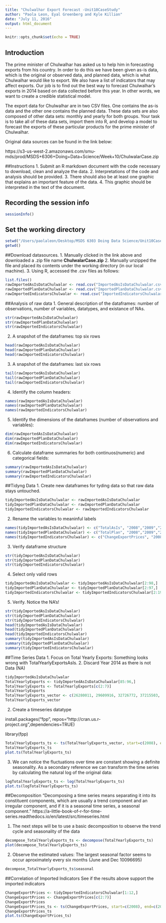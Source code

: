 ```yaml
---
title: "Chulwalhar Export Forecast -Unit10CaseStudy"
author: "Paola Leon, Eyal Greenberg and Kyle Killion"
date: "July 11, 2016"
output: html_document
---
```


```r
knitr::opts_chunk$set(echo = TRUE)
```

## Introduction

The prime minister of Chulwalhar has asked us to help him in forecasting exports from his country. In order to do this we have been given as-is data, which is the original or observed data, and planned data, which is what Chulwalhar would like to export. We also have a list of indicators that may affect exports. Our job is to find out the best way to forecast Chulwalhar’s exports in 2014 based on data collected before this year. In other words, we want to create a credible statistical model.

The export data for Chulwalhar are in two CSV files. One contains the as-is data and the other one contains the planned data. These data sets are also composed of other data sets: monthly and yearly for both groups. Your task is to take all of these data sets, import them into R, and develop a model to forecast the exports of these particular products for the prime minister of Chulwalhar.

Original data sources can be found in the link below:

https://s3-us-west-2.amazonaws.com/smu-mds/prod/MSDS+6306+Doing+Data+Science/Week+10/ChulwalarCase.zip



##Instructions
1. Submit an R markdown document with the code necessary to download, clean and analyze the data. 
2. Interpretations of the code and analysis should be provided. 
3. There should also be at least one graphic that explains an important feature of the data.
4. This graphic should be interpreted in the text of the document.


## Recording the session info
```r
sessionInfo()
```

## Set the working directory
```r
setwd("/Users/paolaleon/Desktop/MSDS 6303 Doing Data Science/Unit10CaseStudy")
getwd()
```

##Download datasources.
1. Manually clicked in the link above and downloaded a .zip file name **ChulwalarCase.zip**
2. Manually unzipped the file and placed its contents under the working directory (in our local machine).
3. Using R, accessed the .csv files as follows:

```r
list.files()
rawImportedAsIsDataChulwalar <- read.csv("ImportedAsIsDataChulwalar.csv", sep = ";", stringsAsFactors=FALSE, header=FALSE)
rawImportedPlanDataChulwalar <- read.csv("ImportedPlanDataChulwalar.csv", sep = ";", stringsAsFactors=FALSE, header=FALSE)
rawImportedIndicatorsChulwalar <- read.csv("ImportedIndicatorsChulwalar.csv", sep = ";", stringsAsFactors=FALSE, header=FALSE)
```

##Analysis of raw data
1. General description of the dataframes: number of observations, number of variables, datatypes, and existance of NAs.
```r
str(rawImportedAsIsDataChulwalar)
str(rawImportedPlanDataChulwalar)
str(rawImportedIndicatorsChulwalar)
```

2. A snapshot of the dataframes: top six rows
```r
head(rawImportedAsIsDataChulwalar)
head(rawImportedPlanDataChulwalar)
head(rawImportedIndicatorsChulwalar)
```

3. A snapshot of the dataframes: last six rows
```r
tail(rawImportedAsIsDataChulwalar)
tail(rawImportedPlanDataChulwalar)
tail(rawImportedIndicatorsChulwalar)
```

4. Identify the column headers:
```r
names(rawImportedAsIsDataChulwalar)
names(rawImportedPlanDataChulwalar)
names(rawImportedIndicatorsChulwalar)
```

5. Identify the dimensions of the dataframes (number of observations and variables):
```r
dim(rawImportedAsIsDataChulwalar)
dim(rawImportedPlanDataChulwalar)
dim(rawImportedIndicatorsChulwalar)
```

6. Calculate dataframe summaries for both continuos(numeric) and categorical fields:
```r
summary(rawImportedAsIsDataChulwalar)
summary(rawImportedPlanDataChulwalar)
summary(rawImportedIndicatorsChulwalar)
```

##Tidyng Data
1. Create new dataframes for tyding data so that raw data stays untouched.
```r
tidyImportedAsIsDataChulwalar <- rawImportedAsIsDataChulwalar
tidyImportedPlanDataChulwalar <- rawImportedPlanDataChulwalar
tidyImportedIndicatorsChulwalar <- rawImportedIndicatorsChulwalar
```

2. Rename the variables to meaninful labels
```r
names(tidyImportedAsIsDataChulwalar) <- c("TotalAsIs", "2008","2009","2010","2011","2012","2013","2014")
names(tidyImportedPlanDataChulwalar) <- c("TotalPlan", "2008","2009","2010","2011","2012","2013","2014")
names(tidyImportedIndicatorsChulwalar) <- c("ChangeExportPrices", "2008","2009","2010","2011","2012","2013","2014")
```

3. Verify dataframe structure
```r
str(tidyImportedAsIsDataChulwalar)
str(tidyImportedPlanDataChulwalar)
str(tidyImportedIndicatorsChulwalar)
```

4. Select only valid rows
```r
tidyImportedAsIsDataChulwalar <- tidyImportedAsIsDataChulwalar[2:98,]
tidyImportedPlanDataChulwalar <- tidyImportedPlanDataChulwalar[2:97,]
tidyImportedIndicatorsChulwalar <- tidyImportedIndicatorsChulwalar[2:195,]
```

5. Verify. Notice the NA's!
```r
str(tidyImportedAsIsDataChulwalar)
str(tidyImportedPlanDataChulwalar)
str(tidyImportedIndicatorsChulwalar)
head(tidyImportedAsIsDataChulwalar)
head(tidyImportedPlanDataChulwalar)
head(tidyImportedIndicatorsChulwalar)
summary(tidyImportedAsIsDataChulwalar)
summary(tidyImportedPlanDataChulwalar)
summary(tidyImportedIndicatorsChulwalar)
```

##Time Series Data
1. Focus on Total Yearly Exports: Something looks wrong with TotalYearlyExportsAsIs.
2. Discard Year 2014 as there is not Data (NA)
```r
tidyImportedAsIsDataChulwalar
TotalYearlyExports <- tidyImportedAsIsDataChulwalar[85:96,]
TotalYearlyExports <- TotalYearlyExports[c(2:7)]
TotalYearlyExports
TotalYearlyExports_vector <- c(26280011, 29609916, 32726772, 37215503, 40629676, 45408410)
TotalYearlyExports_vector
```

2. Create a timeseries datatype

install.packages("fpp", repos="http://cran.us.r-project.org",dependencies=TRUE)

library(fpp)

```r
TotalYearlyExports_ts <- ts(TotalYearlyExports_vector, start=c(2008), end=c(2013), frequency=12)
TotalYearlyExports_ts
plot.ts(TotalYearlyExports_ts)
```

3. We can notice the fluctuations over time are constant showing a definite seasonality. As a secondary reference we can transform the time series by calculating the natural log of the original data:
```r
logTotalYearlyExports_ts <- log(TotalYearlyExports_ts)
plot.ts(logTotalYearlyExports_ts)
```

##Decomposition
"Decomposing a time series means separating it into its constituent components, which are usually a trend component and an irregular component, and if it is a seasonal time series, a seasonal component."
https://a-little-book-of-r-for-time-series.readthedocs.io/en/latest/src/timeseries.html

1. The next steps will be to use a basic decomposition to observe the trend cycle and seasonality of the data
```r
decompose_TotalYearlyExports_ts <- decompose(TotalYearlyExports_ts)
plot(decompose_TotalYearlyExports_ts)
```

2. Observe the estimated values: The largest seasonal factor seems to occur aproximately every six months (June and Dec 10096695)
```r
decompose_TotalYearlyExports_ts$seasonal
```

##Correlation of Imported Indicators
See if the results above support the imported indicators
```r
ChangeExportPrices <- tidyImportedIndicatorsChulwalar[1:12,]
ChangeExportPrices <- ChangeExportPrices[c(2:7)]
ChangeExportPrices
ChangeExportPrices_ts <- ts(ChangeExportPrices, start=c(2008), end=c(2013), frequency=12)
ChangeExportPrices_ts
plot.ts(ChangeExportPrices_ts)
```

